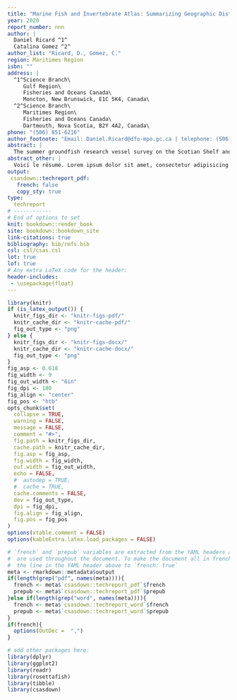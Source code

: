 ```yaml
---
title: "Marine Fish and Invertebrate Atlas: Summarizing Geographic Distribution and Population Indices in the Scotian Shelf and Bay of Fundy (1970-2020)"
year: 2020
report_number: nnn
author: |
  Daniel Ricard ^1^ 
  Catalina Gomez ^2^ 
author_list: "Ricard, D., Gomez, C."
region: Maritimes Region
isbn: ""
address: |
  ^1^Science Branch\
     Gulf Region\
     Fisheries and Oceans Canada\
     Moncton, New Brunswick, E1C 5K4, Canada\
  ^2^Science Branch\
     Maritimes Region\
     Fisheries and Oceans Canada\
     Dartmouth, Nova Scotia, B2Y 4A2, Canada\
phone: "(506) 851-6216"
author_footnote: "Email: Daniel.Ricard@dfo-mpo.gc.ca | telephone: (506) 851-6216"
abstract: |
  The summer groundfish research vessel survey on the Scotian Shelf and in the Bay of Fundy started in 1970 and was designed to measure the distribution and abundance of major commercial fish species. Over time, information on non-commercial species was collected, and allowed considerable insight into ecosystem function and structure, as documented in many primary publications. The groundfish survey database has also been used to produce species status reports and atlases of species distribution. This report builds on previous work and former atlases by updating a comprehensive suite of indices to assess population status and environmental preferences of 104 species using the computer code developed at Fisheries and Oceans Maritimes which allowed us to extract and reproduce results. For each species, trends in geographic distribution and biomass or abundance were plotted. The spatial extent of distribution was plotted over time to gauge how the area occupied has changed. The relationship between abundance or biomass and spatial extent reflected whether the species distribution expands when abundance or biomass increases. Length frequencies over time depicted any changes in mean size. The plots of condition over time revealed whether individual fish are fatter or thinner than their long term mean. Depth, temperature and salinity preferences were estimated to gauge the range of suitable environmental parameters for each species. Finally, for each stratum, the slope describing how local density varies with regional abundance was estimated. These slopes were then plotted against a habitat suitability index to identify important strata for each species.Healthy widespread populations that tolerate a wide range of environmental parameters are likely to with-stand climate change better than depleted narrowly distributed ones. This atlas helps identify productive habitat for each species and serves to continue to examine a species response to climate change in general, and warming in particular.
abstract_other: |
  Voici le résumé. Lorem ipsum dolor sit amet, consectetur adipisicing elit, sed do eiusmod tempor incididunt ut labore et dolore magna aliqua. Ut enim ad minim veniam, quis nostrud exercitation ullamco laboris nisi ut aliquip ex ea commodo consequat. Duis aute irure dolor in reprehenderit in voluptate velit esse cillum dolore eu fugiat nulla pariatur. Excepteur sint occaecat cupidatat non proident, sunt in culpa qui officia deserunt mollit anim id est laborum.
output:
 csasdown::techreport_pdf:
   french: false
   copy_sty: true
type:
  techreport
# ------------
# End of options to set
knit: bookdown::render_book
site: bookdown::bookdown_site
link-citations: true
bibliography: bib/refs.bib
csl: csl/csas.csl
lot: true
lof: true
# Any extra LaTeX code for the header:
header-includes:
 - \usepackage{float}
---
```


```r
library(knitr)
if (is_latex_output()) {
  knitr_figs_dir <- "knitr-figs-pdf/"
  knitr_cache_dir <- "knitr-cache-pdf/"
  fig_out_type <- "png"
} else {
  knitr_figs_dir <- "knitr-figs-docx/"
  knitr_cache_dir <- "knitr-cache-docx/"
  fig_out_type <- "png"
}
fig_asp <- 0.618
fig_width <- 9
fig_out_width <- "6in"
fig_dpi <- 180
fig_align <- "center"
fig_pos <- "htb"
opts_chunk$set(
  collapse = TRUE,
  warning = FALSE,
  message = FALSE,
  comment = "#>",
  fig.path = knitr_figs_dir,
  cache.path = knitr_cache_dir,
  fig.asp = fig_asp,
  fig.width = fig_width,
  out.width = fig_out_width,
  echo = FALSE,
  #  autodep = TRUE,
  #  cache = TRUE,
  cache.comments = FALSE,
  dev = fig_out_type,
  dpi = fig_dpi,
  fig.align = fig_align,
  fig.pos = fig_pos
)
options(xtable.comment = FALSE)
options(kableExtra.latex.load_packages = FALSE)
```

```r
# `french` and `prepub` variables are extracted from the YAML headers above and
#  are used throughout the document. To make the document all in french, change
#  the line in the YAML header above to `french: true`
meta <- rmarkdown::metadata$output
if(length(grep("pdf", names(meta)))){
  french <- meta$`csasdown::techreport_pdf`$french
  prepub <- meta$`csasdown::techreport_pdf`$prepub
}else if(length(grep("word", names(meta)))){
  french <- meta$`csasdown::techreport_word`$french
  prepub <- meta$`csasdown::techreport_word`$prepub
}
if(french){
  options(OutDec =  ",")
}

# add other packages here:
library(dplyr)
library(ggplot2)
library(readr)
library(rosettafish)
library(tibble)
library(csasdown)
```
